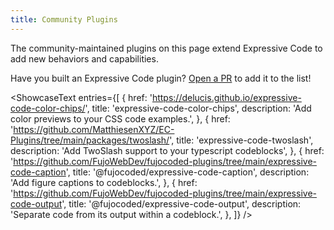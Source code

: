 ```yaml
---
title: Community Plugins
---
```



The community-maintained plugins on this page extend Expressive Code to add new behaviors and capabilities.

<ShowcaseCTA>Have you built an Expressive Code plugin? [Open a PR](https://github.com/expressive-code/expressive-code) to add it to the list!</ShowcaseCTA>

<ShowcaseText
	entries={[
		{
			href: 'https://delucis.github.io/expressive-code-color-chips/',
			title: 'expressive-code-color-chips',
			description: 'Add color previews to your CSS code examples.',
		},
		{
			href: 'https://github.com/MatthiesenXYZ/EC-Plugins/tree/main/packages/twoslash/',
			title: 'expressive-code-twoslash',
			description: 'Add TwoSlash support to your typescript codeblocks',
		},
		{
			href: 'https://github.com/FujoWebDev/fujocoded-plugins/tree/main/expressive-code-caption',
			title: '@fujocoded/expressive-code-caption',
			description: 'Add figure captions to codeblocks.',
		},
		{
			href: 'https://github.com/FujoWebDev/fujocoded-plugins/tree/main/expressive-code-output',
			title: '@fujocoded/expressive-code-output',
			description: 'Separate code from its output within a codeblock.',
		},
	]}
/>
